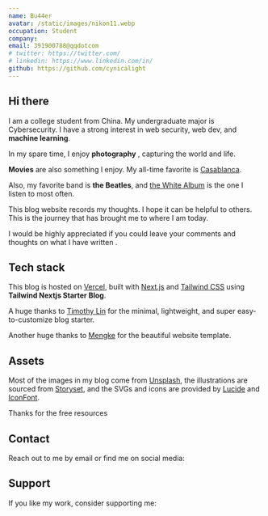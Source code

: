 ```yaml
---
name: Bu44er
avatar: /static/images/nikon11.webp
occupation: Student
company:
email: 391900788@qqdotcom
# twitter: https://twitter.com/
# linkedin: https://www.linkedin.com/in/
github: https://github.com/cynicalight
---
```


## Hi there <Twemoji emoji="waving-hand" />

I am a college student from China. My undergraduate major is Cybersecurity. I have a strong interest in web security, web dev, and **machine learning**.

In my spare time, I enjoy **photography** <Twemoji emoji="camera" />, capturing the world and life.

**Movies** are also something I enjoy. My all-time favorite is [Casablanca](https://www.imdb.com/title/tt0034583/).

Also, my favorite band is **the Beatles**, and [the White Album](<https://en.wikipedia.org/wiki/The_Beatles_(album)>) is the one I listen to most often.

This blog website records my thoughts. I hope it can be helpful to others. This is the journey that has brought me to where I am today. <Twemoji emoji="mending-heart" />

I would be highly appreciated if you could leave your comments and thoughts on what I have written <Twemoji emoji="clinking-beer-mugs" />.

## Tech stack

This blog is hosted on [Vercel](https://vercel.com/), built with [Next.js](https://nextjs.org/) and [Tailwind CSS](https://tailwindcss.com/) using **Tailwind Nextjs Starter Blog**.

A huge thanks to [Timothy Lin](https://twitter.com/timlrxx) for the minimal, lightweight, and super easy-to-customize blog starter.

Another huge thanks to [Mengke](https://www.mengke.me/) for the beautiful website template.

## Assets

Most of the images in my blog come from [Unsplash](https://unsplash.com/), the illustrations are sourced from [Storyset](https://storyset.com/), and the SVGs and icons are provided by [Lucide](https://lucide.dev/icons/) and [IconFont](https://www.iconfont.cn/).

Thanks for the free resources <Twemoji emoji="folded-hands" />

## Contact

Reach out to me by email or find me on social media:

<SocialAccounts />

## Support

If you like my work, consider supporting me:

<SupportMe />
